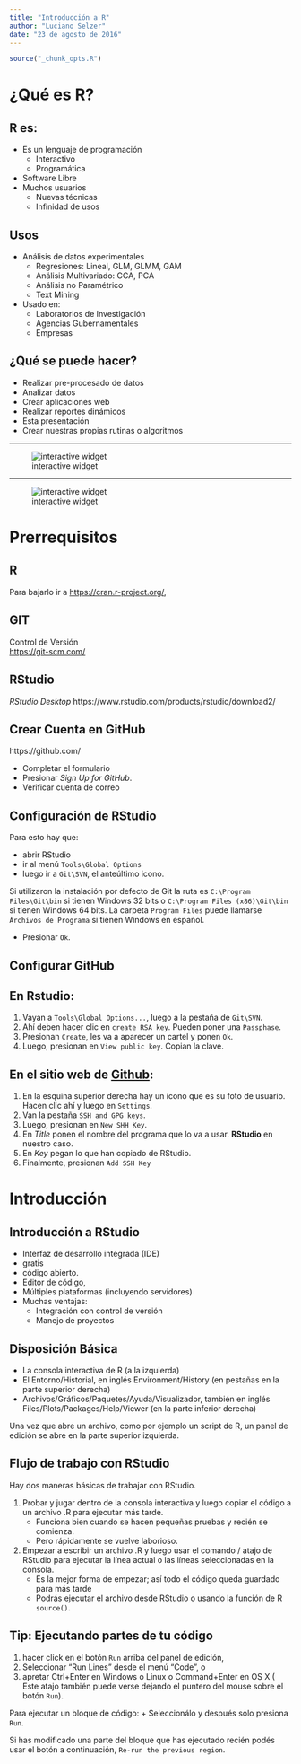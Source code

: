 ```yaml
---
title: "Introducción a R"
author: "Luciano Selzer"
date: "23 de agosto de 2016"
---
```


```r
source("_chunk_opts.R")
```

# ¿Qué es R?


## R es:
- Es un lenguaje de programación
  - Interactivo
  - Programática
- Software Libre
- Muchos usuarios
    - Nuevas técnicas
    - Infinidad de usos

## Usos

- Análisis de datos experimentales
  - Regresiones: Lineal, GLM, GLMM, GAM
  - Análisis Multivariado: CCA, PCA
  - Análisis no Paramétrico
  - Text Mining
- Usado en:
  - Laboratorios de Investigación
  - Agencias Gubernamentales
  - Empresas
  

## ¿Qué se puede hacer?

- Realizar pre-procesado de datos
- Analizar datos
- Crear aplicaciones web
- Realizar reportes dinámicos
- Esta presentación
- Crear nuestras propias rutinas o algoritmos

---

![interactive widget](../img/interactive-1-htmlwidget.png)

---

![interactive widget](../img/interactive-2-shiny.png)

# Prerrequisitos

## R

Para bajarlo ir a [https://cran.r-project.org/](https://cran.r-project.org/),


## GIT

Control de Versión  
[https://git-scm.com/](https://git-scm.com/)

## RStudio

*RStudio Desktop*
https://www.rstudio.com/products/rstudio/download2/ 

## Crear Cuenta en GitHub

https://github.com/

- Completar el formulario
- Presionar *Sign Up for GitHub*.
- Verificar cuenta de correo

## Configuración de RStudio

Para esto hay que:

- abrir RStudio 
- ir al menú `Tools\Global Options` 
- luego ir a `Git\SVN`, el anteúltimo icono.

Si utilizaron la instalación por defecto de Git la ruta es
`C:\Program Files\Git\bin` si tienen Windows 32 bits o 
`C:\Program Files (x86)\Git\bin` si tienen Windows 64 bits. La carpeta 
`Program Files` puede llamarse `Archivos de Programa` si tienen Windows en español. 

- Presionar `Ok`.

## Configurar GitHub

## En Rstudio: 

1. Vayan a `Tools\Global Options...`, luego
a la pestaña de `Git\SVN`. 
2. Ahí deben hacer clic en `create RSA key`. Pueden
poner una `Passphase`. 
3. Presionan `Create`, les va a aparecer un cartel y ponen `Ok`.
4. Luego, presionan en `View public key`. Copian la clave.

## En el sitio web de [Github](https://www.github.com):

1. En la esquina superior derecha hay un icono que es su foto de usuario. Hacen
clic ahí y luego en `Settings`.
2. Van la pestaña `SSH and GPG keys`.
3. Luego, presionan en `New SHH Key`.
4. En *Title* ponen el nombre del programa que lo va a usar. **RStudio** en nuestro caso.
5. En *Key* pegan lo que han copiado de RStudio.
6. Finalmente, presionan `Add SSH Key`

# Introducción

## Introducción a RStudio

- Interfaz de desarrollo integrada (IDE)
- gratis
- código abierto.
- Editor de código, 
- Múltiples plataformas (incluyendo servidores)
- Muchas ventajas:
  - Integración con control de versión
  - Manejo de proyectos

## Disposición Básica
 
  +  La consola interactiva de R (a la izquierda)
  +  El Entorno/Historial, en inglés Environment/History (en pestañas en la parte superior derecha)
  +  Archivos/Gráficos/Paquetes/Ayuda/Visualizador, también en inglés Files/Plots/Packages/Help/Viewer (en la parte inferior derecha)
  
Una vez que abre un archivo, como por ejemplo un script de R, un panel de edición
se abre en la parte superior izquierda.

## Flujo de trabajo con RStudio

Hay dos maneras básicas de trabajar con RStudio.

1. Probar y jugar dentro de la consola interactiva y luego copiar el código a un
archivo .R para ejecutar más tarde.
   *  Funciona bien cuando se hacen pequeñas pruebas y recién se comienza.
   *  Pero rápidamente se vuelve laborioso.
2. Empezar a escribir un archivo .R y luego usar el comando / atajo de RStudio para
ejecutar la línea actual o las líneas seleccionadas en la consola.
   * Es la mejor forma de empezar; así todo el código queda guardado para más
   tarde
   * Podrás ejecutar el archivo desde RStudio o usando la función de R
   `source()`.
   
## Tip: Ejecutando partes de tu código{.tip}


1. hacer click en el botón `Run` arriba del panel de edición,
2. Seleccionar "Run Lines" desde el menú "Code", o 
3. apretar Ctrl+Enter en  Windows o Linux o Command+Enter en OS X (
Este atajo también puede verse dejando el puntero del mouse sobre el botón `Run`).

Para ejecutar un bloque de código:
+ Seleccionálo y después solo presiona `Run`. 

Si has modificado una parte del bloque que has ejecutado recién podés usar el botón a continuación, `Re-run the previous region`.


